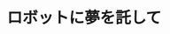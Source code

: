 ﻿---
title: "ロボットに夢を託して"
category: "その他"
vol: 40
interviewee: "小俣 透 "
url: ""
tags: ["構造","生物","設計","ロボット"]
pdf: "40-2.pdf"
career: ""
pdfurl: "40-2/40-2.pdf"
preface: "生物のように多機能なロボットを目指し、それを実現する独自の構造を持つロボットの設計・製作、それに伴うセンサの研究等を行う。"
---
